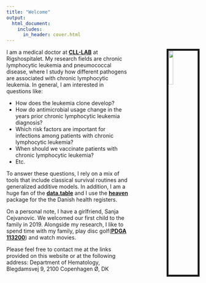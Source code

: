 ```yaml
---
title: "Welcome"
output:
  html_document:
    includes:
      in_header: cover.html
---
```

<img src="images/cph_foto_michael.jpg" style="width:15%;  border:5px solid; margin-left: 100px" align="right">
I am a medical doctor at [**CLL-LAB**](https://www.rigshospitalet.dk/english/departments/centre-for-cancer-and-organ-diseases/department-of-haematology/research/Pages/leukemia-laboratory.aspx) at Rigshospitalet. My research fields are chronic lymphocytic leukemia and pneumococcal disease, where I study how different pathogens are associated with chronic lymphocytic leukemia. In general, I am interested in questions like:

- How does the leukemia clone develop?
- How do antimicrobial usage change in the years prior chronic lymphocytic leukemia diagnosis? 
- Which risk factors are important for infections among patients with chronic lymphocytic leukemia?
- When should we vaccinate patients with chronic lymphocytic leukemia?
- Etc.  

To answer these questions, I rely on a mix of tools that include classical survival routines and generalized additive models. In addition, I am a huge fan of the [**data.table**](https://rdatatable.gitlab.io/data.table/) and I use the [**heaven**](https://github.com/tagteam/heaven) package for the the Danish health registers. 

On a personal note, I have a girlfriend, Sanja Cejvanovic. We welcomed our first child to the family in 2019. Alongside my research, I like to spend time with my family, play disc golf([**PDGA 113200**](https://www.pdga.com/player/113200)) and watch movies.

Please feel free to contact me at the links provided on this website or at the following address: Department of Hematology, Blegdamsvej 9, 2100 Copenhagen Ø, DK